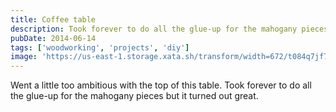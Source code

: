 ```yaml
---
title: Coffee table
description: Took forever to do all the glue-up for the mahogany pieces but it turned out great.
pubDate: 2014-06-14
tags: ['woodworking', 'projects', 'diy']
image: 'https://us-east-1.storage.xata.sh/transform/width=672/t084q7jf7h7gl3ln8m2t46bu9g'
---
```



Went a little too ambitious with the top of this table. Took forever to do all the glue-up for the mahogany pieces but it turned out great.

<Gallery folder="coffeetable" count={4} />
